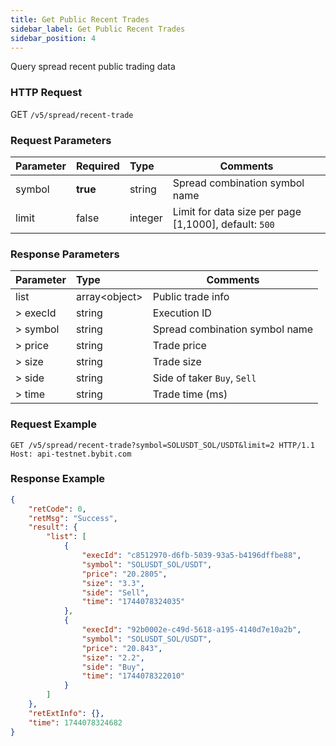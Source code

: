 ```yaml
---
title: Get Public Recent Trades
sidebar_label: Get Public Recent Trades
sidebar_position: 4
---
```


Query spread recent public trading data

### HTTP Request
GET `/v5/spread/recent-trade`

### Request Parameters
| Parameter | Required | Type | Comments|
|:----- |:-------|:-----|------ |
|symbol |**true** |string |Spread combination symbol name|
|limit |false |integer |Limit for data size per page [1,1000], default: `500`|

### Response Parameters
| Parameter | Type | Comments|
|:----- |:-----|----- |
|list |array&lt;object&gt; |Public trade info|
|> execId |string |Execution ID |
|> symbol |string |Spread combination symbol name|
|> price |string |Trade price |
|> size |string |Trade size |
|> side |string |Side of taker `Buy`, `Sell`|
|> time |string |Trade time (ms) |

### Request Example
```http
GET /v5/spread/recent-trade?symbol=SOLUSDT_SOL/USDT&limit=2 HTTP/1.1
Host: api-testnet.bybit.com
```

### Response Example

```json
{
    "retCode": 0,
    "retMsg": "Success",
    "result": {
        "list": [
            {
                "execId": "c8512970-d6fb-5039-93a5-b4196dffbe88",
                "symbol": "SOLUSDT_SOL/USDT",
                "price": "20.2805",
                "size": "3.3",
                "side": "Sell",
                "time": "1744078324035"
            },
            {
                "execId": "92b0002e-c49d-5618-a195-4140d7e10a2b",
                "symbol": "SOLUSDT_SOL/USDT",
                "price": "20.843",
                "size": "2.2",
                "side": "Buy",
                "time": "1744078322010"
            }
        ]
    },
    "retExtInfo": {},
    "time": 1744078324682
}
```
